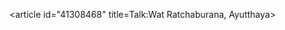 <article id="41308468" title=Talk:Wat Ratchaburana, Ayutthaya>
	<talkpage id="41308468" title="Talk:Wat Ratchaburana, Ayutthaya">
{{WikiProject Thailand|class=
}}
	</talkpage>
</article>